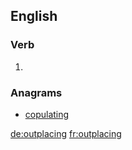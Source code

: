==English==

===Verb===
{{head|en}}

# {{present participle of|outplace|lang=en}}

===Anagrams===
* [[copulating#English|copulating]]

[[de:outplacing]]
[[fr:outplacing]]